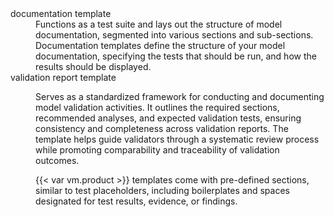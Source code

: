 documentation template
: Functions as a test suite and lays out the structure of model documentation, segmented into various sections and sub-sections. Documentation templates define the structure of your model documentation, specifying the tests that should be run, and how the results should be displayed.

validation report template
: Serves as a standardized framework for conducting and documenting model validation activities. It outlines the required sections, recommended analyses, and expected validation tests, ensuring consistency and completeness across validation reports. The template helps guide validators through a systematic review process while promoting comparability and traceability of validation outcomes.

    {{< var vm.product >}} templates come with pre-defined sections, similar to test placeholders, including boilerplates and spaces designated for test results, evidence, or findings.
